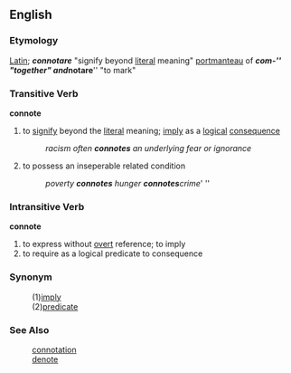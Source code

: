 ==English==
=== Etymology ===
[[Latin]]; '''''connotare''''' "signify beyond [[literal]] meaning" [[portmanteau]] of '''''com-''''' "together" and '''''notare''''' "to mark"

=== Transitive Verb ===
'''connote'''
# to [[signify]] beyond the [[literal]] meaning; [[imply]] as a [[logical]] [[consequence]]
#: ''racism often '''connotes''' an underlying fear or ignorance''
# to possess an inseperable related condition
#: ''poverty '''connotes''' hunger '''connotes '''crime''' ''

=== Intransitive Verb ===
'''connote'''
# to express without [[overt]] reference; to imply
# to require as a logical predicate to consequence

=== Synonym ===
:(1)[[imply]]
:(2)[[predicate]]

=== See Also ===
:[[connotation]]
:[[denote]]